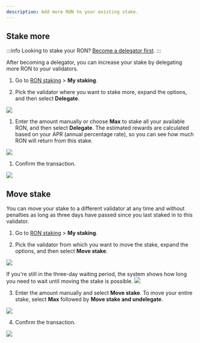 ```yaml
---
description: Add more RON to your existing stake.
---
```



## Stake more

:::info
Looking to stake your RON? [Become a delegator first](./../onboarding/become-delegator.mdx).
:::

After becoming a delegator, you can increase your stake by delegating
more RON to your validators.

1. Go to [RON staking](https://app.roninchain.com/staking) >
**My staking**.

1. Pick the validator where you want to stake more,
expand the options, and then select **Delegate**.
<img src={stepOne} width={1440} />

1. Enter the amount manually or choose **Max** to stake all your
available RON, and then select **Delegate**. The estimated rewards are
calculated based on your APR (annual percentage rate),
so you can see how much RON will return from this stake.
<img src={stepTwo} width={400} />

1. Confirm the transaction.
<img src={stepThree} width={400} />

## Move stake

You can move your stake to a different validator at any time and
without penalties as long as three days have passed since you last
staked in to this validator.

1. Go to [RON staking](https://app.roninchain.com/staking) >
**My staking**.

2. Pick the validator from which you want to move the stake,
expand the options, and then select **Move stake**.
<img src={stepOne} width={1440} />

  If you're still in the three-day waiting period,
the system shows how long you need to wait until
moving the stake is possible.
<img src={countdown} width={304} />

3. Enter the amount manually and select **Move stake**.
To move your entire stake, select **Max**
followed by **Move stake and undelegate**.
<img src={stepTwo} width={400} />

4. Confirm the transaction.
<img src={stepThree} width={400} />